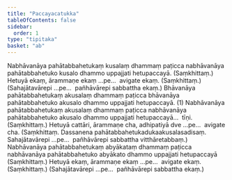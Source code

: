 ```yaml
---
title: "Paccayacatukka"
tableOfContents: false
sidebar:
  order: 1
type: "tipitaka"
basket: "ab"
---
```



<DynamicBreadcrumb />

<Division number="19">

<Paragraph number="2409">
Nabhāvanāya pahātabbahetukaṃ kusalaṃ dhammaṃ paṭicca nabhāvanāya pahātabbahetuko kusalo dhammo uppajjati hetupaccayā. (Saṃkhittaṃ.)
</Paragraph>

<Paragraph number="2410">
Hetuyā ekaṃ, ārammaṇe ekaṃ …pe…  avigate ekaṃ. (Saṃkhittaṃ.)
</Paragraph>

<Paragraph number="2411">
(Sahajātavārepi …pe…  pañhāvārepi sabbattha ekaṃ.)
</Paragraph>

</Division>
<Division number="20">

<Paragraph number="2412">
Bhāvanāya pahātabbahetukaṃ akusalaṃ dhammaṃ paṭicca bhāvanāya pahātabbahetuko akusalo dhammo uppajjati hetupaccayā. (1)
</Paragraph>

<Paragraph number="2413">
Nabhāvanāya pahātabbahetukaṃ akusalaṃ dhammaṃ paṭicca nabhāvanāya pahātabbahetuko akusalo dhammo uppajjati hetupaccayā…  tīṇi. (Saṃkhittaṃ.)
</Paragraph>

</Division>
<Division number="21">

<Paragraph number="2414">
Hetuyā cattāri, ārammaṇe cha, adhipatiyā dve …pe…  avigate cha. (Saṃkhittaṃ. Dassanena pahātabbahetukadukaakusalasadisaṃ. Sahajātavārepi …pe…  pañhāvārepi sabbattha vitthāretabbaṃ.)
</Paragraph>

</Division>
<Division number="22">

<Paragraph number="2415">
Nabhāvanāya pahātabbahetukaṃ abyākataṃ dhammaṃ paṭicca nabhāvanāya pahātabbahetuko abyākato dhammo uppajjati hetupaccayā (Saṃkhittaṃ.)
</Paragraph>

<Paragraph number="2416">
Hetuyā ekaṃ, ārammaṇe ekaṃ …pe…  avigate ekaṃ. (Saṃkhittaṃ.)
</Paragraph>

<Paragraph number="2417">
(Sahajātavārepi …pe…  pañhāvārepi sabbattha ekaṃ.)
</Paragraph>
</Division>